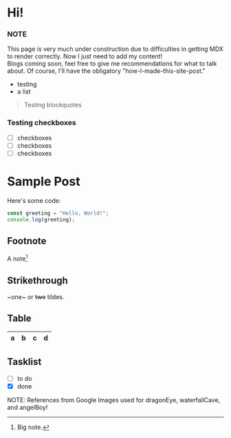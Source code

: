 # Hi! 

### NOTE

This page is very much under construction due to difficulties in getting MDX to render correctly. Now I just need to add my content!  
Blogs coming soon, feel free to give me recommendations for what to talk about. Of course, I'll have the obligatory "how-I-made-this-site-post."

- testing
- a list

> Testing blockquotes

### Testing checkboxes
* [ ] checkboxes
* [ ] checkboxes
* [ ] checkboxes

# Sample Post

Here's some code:

```js
const greeting = "Hello, World!";
console.log(greeting);
```

## Footnote

A note[^1]

[^1]: Big note.

## Strikethrough

~one~ or ~~two~~ tildes.

## Table

| a | b  |  c |  d  |
| - | :- | -: | :-: |

## Tasklist

* [ ] to do
* [x] done

NOTE: References from Google Images used for dragonEye, waterfallCave, and angelBoy!

